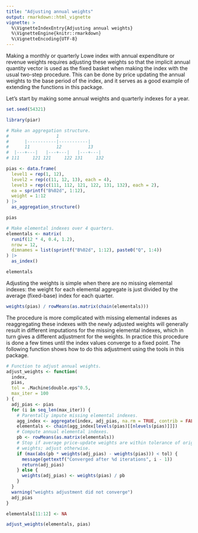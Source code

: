 ```yaml
---
title: "Adjusting annual weights"
output: rmarkdown::html_vignette
vignette: >
  %\VignetteIndexEntry{Adjusting annual weights}
  %\VignetteEngine{knitr::rmarkdown}
  %\VignetteEncoding{UTF-8}
---
```


Making a monthly or quarterly Lowe index with annual expenditure or revenue
weights requires adjusting these weights so that the implicit annual quantity vector
is used as the fixed basket when making the index with the usual two-step procedure. This
can be done by price updating the annual weights to the base period of the index,
and it serves as a good example of extending the functions in this package.

Let's start by making some annual weights and quarterly indexes for a year.

```r
set.seed(54321)

library(piar)

# Make an aggregation structure.
#                  1
#      |-----------|-----------|
#      11          12          13
#  |---+---|   |---+---|   |---+---|
# 111     121 121     122 131     132

pias <- data.frame(
  level1 = rep(1, 12),
  level2 = rep(c(11, 12, 13), each = 4),
  level3 = rep(c(111, 112, 121, 122, 131, 132), each = 2),
  ea = sprintf("B%02d", 1:12),
  weight = 1:12
) |>
  as_aggregation_structure()

pias

# Make elemental indexes over 4 quarters.
elementals <- matrix(
  runif(12 * 4, 0.4, 1.2),
  nrow = 12,
  dimnames = list(sprintf("B%02d", 1:12), paste0("Q", 1:4))
) |>
  as_index()

elementals
```

Adjusting the weights is simple when there are no missing elemental indexes: the weight
for each elemental aggregate is just divided by the average (fixed-base) index
for each quarter.

```r
weights(pias) / rowMeans(as.matrix(chain(elementals)))
```

The procedure is more complicated with missing elemental indexes
as reaggregating these indexes with the newly adjusted weights will generally result
in different imputations for the missing elemental indexes, which in turn gives a
different adjustment for the weights. In practice this procedure is done a few times
until the index values converge to a fixed point. The following function shows how
to do this adjustment using the tools in this package.

```r
# Function to adjust annual weights.
adjust_weights <- function(
  index,
  pias,
  tol = .Machine$double.eps^0.5,
  max_iter = 100
) {
  adj_pias <- pias
  for (i in seq_len(max_iter)) {
    # Parentally impute missing elemental indexes.
    agg_index <- aggregate(index, adj_pias, na.rm = TRUE, contrib = FALSE)
    elementals <- chain(agg_index[levels(pias)[[nlevels(pias)]]])
    # Compute annual elemental indexes.
    pb <- rowMeans(as.matrix(elementals))
    # Stop if average price-update weights are within tolerance of original
    # weights; adjust otherwise.
    if (max(abs(pb * weights(adj_pias) - weights(pias))) < tol) {
      message(gettextf("Converged after %d iterations", i - 1))
      return(adj_pias)
    } else {
      weights(adj_pias) <- weights(pias) / pb
    }
  }
  warning("weights adjustment did not converge")
  adj_pias
}
```

```r
elementals[11:12] <- NA

adjust_weights(elementals, pias)
```
